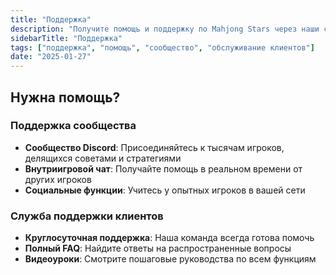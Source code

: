 ```yaml
---
title: "Поддержка"
description: "Получите помощь и поддержку по Mahjong Stars через наши сообщества и службу поддержки клиентов"
sidebarTitle: "Поддержка"
tags: ["поддержка", "помощь", "сообщество", "обслуживание клиентов"]
date: "2025-01-27"
---
```


## Нужна помощь?

### Поддержка сообщества
- **Сообщество Discord**: Присоединяйтесь к тысячам игроков, делящихся советами и стратегиями
- **Внутриигровой чат**: Получайте помощь в реальном времени от других игроков
- **Социальные функции**: Учитесь у опытных игроков в вашей сети

### Служба поддержки клиентов
- **Круглосуточная поддержка**: Наша команда всегда готова помочь
- **Полный FAQ**: Найдите ответы на распространенные вопросы
- **Видеоуроки**: Смотрите пошаговые руководства по всем функциям